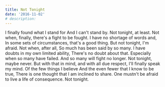 ```yaml
---
title: Not Tonight
date: '2016-11-02'
# description:
---
```


<Box>
  I finally found what I stand for And I can't stand by. Not tonight, at least.
  Not when, finally, there's a fight to be fought. I have no shortage of words
  and, In some sets of circumstances, that's a good thing. But not tonight, I'm
  afraid. Not when, after all, So much has been said by so many. I have doubts
  in my own limited ability, There's no doubt about that. Especially when so
  many have failed. And so many will fight no longer. Not tonight, maybe never.
  But with that in mind, and with all due respect, I'll finally speak my mind.
  Of the few things I believe And the even fewer that I know to be true, There
  is one thought that I am inclined to share. One mustn't be afraid to live a
  life of consequence. Not tonight.
</Box>
